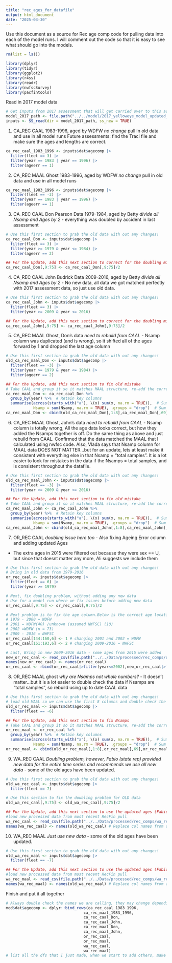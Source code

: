 ```yaml
---
title: "rec_ages_for_datafile"
output: html_document
date: "2025-03-30"
---
```


Use this document as a source for Rec age comp code for pulling data into each of the model runs. I will comment out the code so that it is easy to see what should go into the models.

```r
rm(list = ls())

library(dplyr)
library(tidyr)
library(ggplot2)
library(r4ss)
library(readr)
library(nwfscSurvey)
library(pacfintools)
```

Read in 2017 model data
```r
# Get inputs from 2017 assessment that will get carried over to this assessment
model_2017_path <- file.path("../../model/2017_yelloweye_model_updated_ss3_exe")
inputs <- SS_read(dir = model_2017_path, ss_new = TRUE)
```

1. CA_REC CAAL 1983-1996, aged by WDFW
  *no change* pull in old data and use in all model runs
  Future assessments: find the Traci file and make sure the ages and lengths are correct.

```r
ca_rec_caal_1983_1996 <- inputs$dat$agecomp |>
  filter(fleet == 3) |>
  filter(year == 1983 | year == 1996) |>
  filter(ageerr == 1)
```

2. CA_REC MAAL Ghost 1983-1996, aged by WDFW
  *no change* pull in old data and use in all model runs

```r
ca_rec_maal_1983_1996 <- inputs$dat$agecomp |>
  filter(fleet == -3) |>
  filter(year == 1983 | year == 1996) |>
  filter(ageerr == 1)
```

3. CA_REC CAAL Don Pearson Data 1979-1984, aged by Betty
  *divide all Nsamp and Ages by 2* - everything was doubled by accident in last assessment
```r
# Use this first section to grab the old data with out any changes! 
ca_rec_caal_Don <- inputs$dat$agecomp |>
  filter(fleet == 3) |>
  filter(year >= 1979 & year <= 1984) |>
  filter(ageerr == 2)

## For the Update, add this next section to correct for the doubling mistake
ca_rec_caal_Don[,9:75] <- ca_rec_caal_Don[,9:75]/2
```

4. CA_REC CAAL John Budrick Data 2009-2016, aged by Betty
  *divide all Nsamp and Ages by 2* - No new data, all data we got matched perfectly with 2017 assessment data, so just use old data.
```r
# Use this first section to grab the old data with out any changes! 
ca_rec_caal_John <- inputs$dat$agecomp |>
  filter(fleet == 3) |>
  filter(year >= 2009 & year <= 2016)

## For the Update, add this next section to correct for the doubling mistake
ca_rec_caal_John[,9:75] <- ca_rec_caal_John[,9:75]/2
```

5. CA_REC MAAL Ghost, Don's data
  *need to rebuild from CAAL* - Nsamp column was duplicated (and is wrong), so it shifted all of the ages forward by 1 and dropped the last age column
```r
# Use this first section to grab the old data with out any changes! 
old_ca_rec_maal_Don <- inputs$dat$agecomp |>
  filter(fleet == -3) |>
  filter(year >= 1979 & year <= 1984) |>
  filter(ageerr == 2)

## For the Update, add this next section to fix old mistake
# Take CAAL and group it so it matches MAAL structure, re-add the correct columns
ca_rec_maal_Don <- ca_rec_caal_Don %>%
  group_by(year) %>%  # Retain key columns
  summarise(across(starts_with("a"), \(x) sum(x, na.rm = TRUE)),  # Sum age columns
            Nsamp = sum(Nsamp, na.rm = TRUE), .groups = "drop")  # Sum input_n
ca_rec_maal_Don <- cbind(old_ca_rec_maal_Don[,1:8],ca_rec_maal_Don[,69],ca_rec_maal_Don[,3:68])
```

6. CA_REC MAAL Ghost, John's data
  *need to rebuild from CAAL* - Nsamp column is totally wrong, All the age data looks correct, but how they added the Nsamps together is off. Do the same thing as above and just rebuild from CAAL. Confirmed that the data matched the MAAL that I calculated using nwfsc code.
  Also, Vlada says that Nsamp column for MAAL data DOES NOT MATTER...but for an update, lets at least make it consistent with everything else in that Nsamp = "total samples".
  It is a lot easier to look for mistakes in the data if the Nsamps = total samples, and is consistent throughout the datafile.
```r
# Use this first section to grab the old data with out any changes! 
old_ca_rec_maal_John <- inputs$dat$agecomp |>
  filter(fleet == -3) |>
  filter(year >= 2009 & year <= 2016)

## For the Update, add this next section to fix old mistake
# Take CAAL and group it so it matches MAAL structure, re-add the correct columns
ca_rec_maal_John <- ca_rec_caal_John %>%
  group_by(year) %>%  # Retain key columns
  summarise(across(starts_with("a"), \(x) sum(x, na.rm = TRUE)),  # Sum age columns
            Nsamp = sum(Nsamp, na.rm = TRUE), .groups = "drop")  # Sum input_n
ca_rec_maal_John <- cbind(old_ca_rec_maal_John[,1:8],ca_rec_maal_John[,69],ca_rec_maal_John[,3:68])
```

7. OR_REC CAAL
  *doubling issue here too* - Also fixing Ageing Error column and adding updated Ages
  - The extra ages in 2015 were filtered out because they were sex == U, but since that doesnt matter any more, Ali suggests we include them
```r
# Use this first section to grab the old data with out any changes! 
# Bring in old data from 1979-2016
or_rec_caal <- inputs$dat$agecomp |>
  filter(fleet == 6) |>
  filter(year >= 1979)

# Next, fix doubling problem, without adding any new data
# Use for a model run where we fix issues before adding new data
or_rec_caal[,9:75] <- or_rec_caal[,9:75]/2

# Next problem is to fix the age column.Below is the correct age location and years according to Ali
# 1979 - 2000 = WDFW
# 2001 = WDFW(40) /unknown (assumed NWFSC) (10)
# 2002 =WDFW (n = 73)
# 2009 - 2016 = NWFSC
or_rec_caal[144:160,6] <- 1 # changing 2001 and 2002 = WDFW
or_rec_caal[161:193,6] <- 2 # changing 2009-2016 = NWFSC

# Last, Bring in new 2009-2016 data - some ages from 2015 were added
new_or_rec_caal <- read_csv(file.path("../../Data/processed/rec_comps/or_rec_caal.csv"))
names(new_or_rec_caal) <- names(or_rec_caal)
or_rec_caal <- rbind(or_rec_caal|>filter(year<=2002),new_or_rec_caal|>filter(year>=2009))
```

8. OR_REC MAAL ghost
  *why are Nsamps not whole numbers?* - It doesn't matter...but it is a lot easier to double check the data if Nsamps are "total samples", so rebuild using up to date CAAL data
```r
# Use this first section to grab the old data with out any changes!
# load old MAAL so we can use the first 8 columns and double check the data
old_or_rec_maal <- inputs$dat$agecomp |>
  filter(fleet == -6)

## For the Update, add this next section to fix Nsamps
# Take CAAL and group it so it matches MAAL structure, re-add the correct columns
or_rec_maal <- or_rec_caal %>%
  group_by(year) %>%  # Retain key columns
  summarise(across(starts_with("a"), \(x) sum(x, na.rm = TRUE)),  # Sum age columns
            Nsamp = sum(Nsamp, na.rm = TRUE), .groups = "drop")  # Sum input_n
or_rec_maal <- cbind(old_or_rec_maal[,1:8],or_rec_maal[,69],or_rec_maal[,3:68])
```

9. WA_REC CAAL
  *Doubling problem, however, Fabio (state rep) provided new data for the entire time series and recommends we use all new data* - some of the old ages have been updated.
```r
# Use this first section to grab the old data with out any changes!
old_wa_rec_caal <- inputs$dat$agecomp |>
  filter(fleet == 7)

# Use this section to fix the doubling problem for OLD data
old_wa_rec_caal[,9:75] <- old_wa_rec_caal[,9:75]/2

## For the Update, add this next section to use the updated ages (Fabio), ignore all old data
#load new processed data from most recent RecFin pull
wa_rec_caal <- read_csv(file.path("../../Data/processed/rec_comps/wa_rec_caal.csv"))
names(wa_rec_caal) <- names(old_wa_rec_caal) # Replace col names from another MAAL dataset so they match everything else

```

10. WA_REC MAAL
  *Just use new data* - some of the old ages have been updated.
```r
# Use this first section to grab the old data with out any changes!
old_wa_rec_maal <- inputs$dat$agecomp |>
  filter(fleet == -7)

## For the Update, add this next section to use the updated ages (Fabio), ignore all old data
#load new processed data from most recent RecFin pull
wa_rec_maal <- read_csv(file.path("../../Data/processed/rec_comps/wa_rec_maal.csv"))
names(wa_rec_maal) <- names(old_wa_rec_maal) # Replace col names from another MAAL dataset so they match everything else
```

Finish and put it all together 
```r
# Always double check the names we are calling, they may change depending on if we use the old vs the new data
mod$dat$agecomp <- dplyr::bind_rows(ca_rec_caal_1983_1996,
                                  ca_rec_maal_1983_1996, 
                                  ca_rec_caal_Don, 
                                  ca_rec_caal_John, 
                                  ca_rec_maal_Don,
                                  ca_rec_maal_John,
                                  or_rec_caal,
                                  or_rec_maal,
                                  wa_rec_caal,
                                  wa_rec_maal) 
# list all the dfs that I just made, when we start to add others, make sure to insert Commercial comps in the correct spot
```
